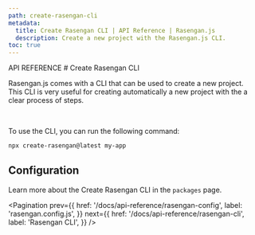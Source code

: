 ```yaml
---
path: create-rasengan-cli
metadata:
  title: Create Rasengan CLI | API Reference | Rasengan.js
  description: Create a new project with the Rasengan.js CLI.
toc: true
---
```



<span className="text-[12px] font-mono-regular text-foreground/60">
  API REFERENCE
</span>
# Create Rasengan CLI

Rasengan.js comes with a CLI that can be used to create a new project. This CLI is very useful for creating automatically a new project with the a clear process of steps.

<br />

To use the CLI, you can run the following command:

```bash title="Terminal"
npx create-rasengan@latest my-app
```

## Configuration

Learn more about the <Link to="/packages/create-rasengan">Create Rasengan CLI</Link> in the `packages` page.

<Pagination 
  prev={{
    href: '/docs/api-reference/rasengan-config',
    label: 'rasengan.config.js',
  }}
  next={{
    href: '/docs/api-reference/rasengan-cli',
    label: 'Rasengan CLI',
  }}
/>